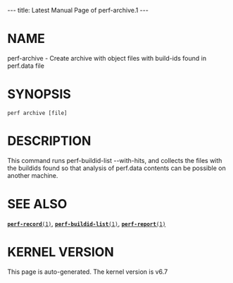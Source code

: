 ---
title: Latest Manual Page of perf-archive.1
---


= NAME =

perf-archive - Create archive with object files with build-ids found in perf.data file

= SYNOPSIS =

<pre>perf archive [file]</pre>
= DESCRIPTION =

This command runs perf-buildid-list --with-hits, and collects the files with the buildids found so that analysis of perf.data contents can be possible on another machine.

= SEE ALSO =

[[Latest Manual Page of perf-record.1|<tt>'''perf-record'''(1)</tt>]], [[Latest Manual Page of perf-buildid-list.1|<tt>'''perf-buildid-list'''(1)</tt>]], [[Latest Manual Page of perf-report.1|<tt>'''perf-report'''(1)</tt>]]


= KERNEL VERSION =

This page is auto-generated.  The kernel version is v6.7